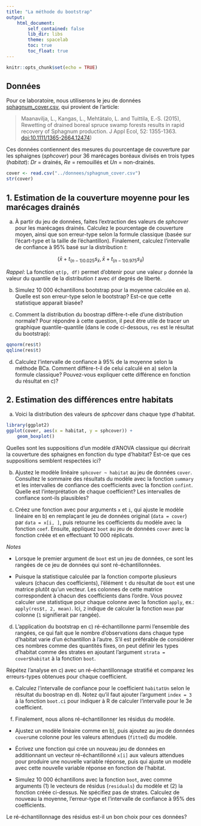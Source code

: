 ```yaml
---
title: "La méthode du bootstrap"
output:
    html_document:
        self_contained: false
        lib_dir: libs
        theme: spacelab
        toc: true
        toc_float: true
---
```


```r
knitr::opts_chunk$set(echo = TRUE)
```


## Données

Pour ce laboratoire, nous utiliserons le jeu de données [sphagnum_cover.csv](../donnees/sphagnum_cover.csv), qui provient de l'article:

> Maanavilja, L., Kangas, L., Mehtätalo, L. and Tuittila, E.‐S. (2015), Rewetting of drained boreal spruce swamp forests results in rapid recovery of Sphagnum production. J Appl Ecol, 52: 1355-1363. [doi:10.1111/1365-2664.12474](https://doi.org/10.1111/1365-2664.12474))

Ces données contiennent des mesures du pourcentage de couverture par les sphaignes (*sphcover*) pour 36 marécages boréaux divisés en trois types (*habitat*): *Dr* = drainés, *Re* = remouillés et *Un* = non-drainés.

```r
cover <- read.csv("../donnees/sphagnum_cover.csv")
str(cover)
```


## 1. Estimation de la couverture moyenne pour les marécages drainés

a) À partir du jeu de données, faites l'extraction des valeurs de *sphcover* pour les marécages drainés. Calculez le pourcentage de couverture moyen, ainsi que son erreur-type selon la formule classique (basée sur l'écart-type et la taille de l'échantillon). Finalement, calculez l'intervalle de confiance à 95% basé sur la distribution $t$:

$$(\bar{x} + t_{(n-1)0.025} s_{\bar{x}}, \bar{x} + t_{(n-1)0.975} s_{\bar{x}})$$

*Rappel*: La fonction `qt(p, df)` permet d'obtenir pour une valeur `p` donnée la valeur du quantile de la distribution $t$ avec `df` degrés de liberté.

b) Simulez 10 000 échantillons bootstrap pour la moyenne calculée en a). Quelle est son erreur-type selon le bootstrap? Est-ce que cette statistique apparait biasée? 


c) Comment la distribution du boostrap diffère-t-elle d'une distribution normale? Pour répondre à cette question, il peut être utile de tracer un graphique quantile-quantile (dans le code ci-dessous, `res` est le résultat du bootstrap):

```r
qqnorm(res$t)
qqline(res$t)
```


d) Calculez l'intervalle de confiance à 95% de la moyenne selon la méthode BCa. Comment diffère-t-il de celui calculé en a) selon la formule classique? Pouvez-vous expliquer cette différence en fonction du résultat en c)?


## 2. Estimation des différences entre habitats

a) Voici la distribution des valeurs de *sphcover* dans chaque type d'habitat.

```r
library(ggplot2)
ggplot(cover, aes(x = habitat, y = sphcover)) +
    geom_boxplot()
```

Quelles sont les suppositions d'un modèle d'ANOVA classique qui décrirait la couverture des sphaignes en fonction du type d'habitat? Est-ce que ces suppositions semblent respectées ici?


b) Ajustez le modèle linéaire `sphcover ~ habitat` au jeu de données `cover`. Consultez le sommaire des résultats du modèle avec la fonction `summary` et les intervalles de confiance des coefficients avec la fonction `confint`. Quelle est l'interprétation de chaque coefficient? Les intervalles de confiance sont-ils plausibles?


c) Créez une fonction avec pour arguments `x` et `i `, qui ajuste le modèle linéaire en b) en remplaçant le jeu de données original (`data = cover`) par `data = x[i, ]`, puis retourne les coefficients du modèle avec la fonction `coef`. Ensuite, appliquez `boot` au jeu de données `cover` avec la fonction créée et en effectuant 10 000 réplicats.

*Notes*

- Lorsque le premier argument de `boot` est un jeu de données, ce sont les rangées de ce jeu de données qui sont ré-échantillonnées.

- Puisque la statistique calculée par la fonction comporte plusieurs valeurs (chacun des coefficients), l'élément `t` du résultat de `boot` est une matrice plutôt qu'un vecteur. Les colonnes de cette matrice correspondent à chacun des coefficients dans l'ordre. Vous pouvez calculer une statistique pour chaque colonne avec la fonction `apply`, ex.: `apply(res$t, 2, mean)`. Ici, `2` indique de calculer la fonction `mean` par colonne (`1` signifierait par rangée).


d) L'application du bootstrap en c) ré-échantillonne parmi l'ensemble des rangées, ce qui fait que le nombre d'observations dans chaque type d'habitat varie d'un échantillon à l'autre. S'il est préférable de considérer ces nombres comme des quantités fixes, on peut définir les types d'habitat comme des strates en ajoutant l'argument `strata = cover$habitat` à la fonction `boot`. 

Répétez l'analyse en c) avec un ré-échantillonnage stratifié et comparez les erreurs-types obtenues pour chaque coefficient.


e) Calculez l'intervalle de confiance pour le coefficient `habitatUn` selon le résultat du boostrap en d). Notez qu'il faut ajouter l'argument `index = 3` à la fonction `boot.ci` pour indiquer à R de calculer l'intervalle pour le 3e coefficient.


f) Finalement, nous allons ré-échantillonner les résidus du modèle. 

- Ajustez un modèle linéaire comme en b), puis ajoutez au jeu de données `cover`une colonne pour les valeurs attendues (`fitted`) du modèle.  

- Écrivez une fonction qui crée un nouveau jeu de données en additionnant un vecteur ré-échantillonné `x[i]` aux valeurs attendues pour produire une nouvelle variable réponse, puis qui ajuste un modèle avec cette nouvelle variable réponse en fonction de l'habitat.

- Simulez 10 000 échantillons avec la fonction `boot`, avec comme arguments (1) le vecteurs de résidus (`residuals`) du modèle et (2) la fonction créée ci-dessus. Ne spécifiez pas de strates. Calculez de nouveau la moyenne, l'erreur-type et l'intervalle de confiance à 95% des coefficients.

Le ré-échantillonnage des résidus est-il un bon choix pour ces données?


